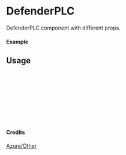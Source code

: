 
<Meta of={DefenderPLC} title="Azure/Other/DefenderPLC" />

# DefenderPLC

DefenderPLC component with different props.

#### Example

<Canvas of={DefenderPLC.Primary} />

## Usage

```ts
import { DefenderPLC } from "yadl-ui";

const Example = () => {
  return (
      <DefenderPLC />
  );
};

export default Example;
```

#### Credits
[Azure/Other](https://learn.microsoft.com/en-us/azure/architecture/icons/)
